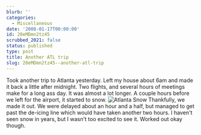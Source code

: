 ```yaml
---
blurb: ''
categories:
  - Miscellaneous
date: '2008-01-17T00:00:00'
id: 20eMDmn2tz45
scrubbed_2021: false
status: published
type: post
title: Another ATL trip
slug: 20eMDmn2tz45--another-atl-trip
---
```


Took another trip to Atlanta yesterday. Left my house about 6am and
made it back a little after midnight. Two flights, and several
hours of meetings make for a long ass day. It was almost a lot
longer. A couple hours before we left for the airport, it started
to snow.
![Atlanta Snow](http://www.alanwsmith.com/blog/wp-content/uploads/dscf0874.jpg)
Thankfully, we made it out. We were delayed about an hour and a
half, but managed to get past the de-icing line which would have
taken another two hours. I haven't seen snow in years, but I wasn't
too excited to see it. Worked out okay though.
